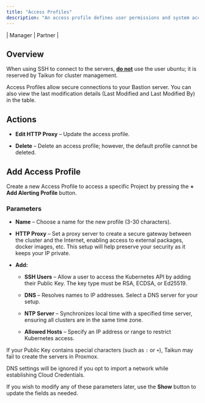 ```yaml
---
title: "Access Profiles"
description: "An access profile defines user permissions and system access levels."
---
```


\| <Icon icon="user-tie" iconType="solid" /> Manager | <Icon icon="handshake" iconType="solid" /> Partner |

## Overview

<Note>When using SSH to connect to the servers, **<u>do not</u>** use the user ubuntu; it is reserved by Taikun for cluster management.</Note>

Access Profiles allow secure connections to your Bastion server. You can also view the last modification details (Last Modified and Last Modified By) in the table.

## Actions

* <Icon icon="pencil" iconType="solid" /> **Edit HTTP Proxy** – Update the access profile.

* <Icon icon="trash" iconType="solid" /> **Delete** – Delete an access profile; however, the default profile cannot be deleted.

## Add Access Profile

Create a new Access Profile to access a specific Project by pressing the **+ Add Alerting Profile** button.

### Parameters

* **Name** – Choose a name for the new profile (3-30 characters).

* **HTTP Proxy** – Set a proxy server to create a secure gateway between the cluster and the Internet, enabling access to external packages, docker images, etc. This setup will help preserve your security as it keeps your IP private.

* **Add:**

  * **SSH Users** – Allow a user to access the Kubernetes API by adding their Public Key. The key type must be RSA, ECDSA, or Ed25519.

  * **DNS** – Resolves names to IP addresses. Select a DNS server for your setup.

  * **NTP Server** – Synchronizes local time with a specified time server, ensuring all clusters are in the same time zone.

  * **Allowed Hosts** – Specify an IP address or range to restrict Kubernetes access.

<Note>If your Public Key contains special characters (such as `:` or `+`), Taikun may fail to create the servers in Proxmox.</Note>

<Note>DNS settings will be ignored if you opt to import a network while establishing Cloud Credentials.</Note>

If you wish to modify any of these parameters later, use the **Show** button to update the fields as needed.
